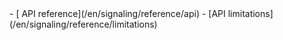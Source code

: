 <PlatformWrapper platform="web">
- [<Vg k="MESS_SDK"/> API reference](/en/signaling/reference/api)
- [API limitations](/en/signaling/reference/limitations)
</PlatformWrapper>
